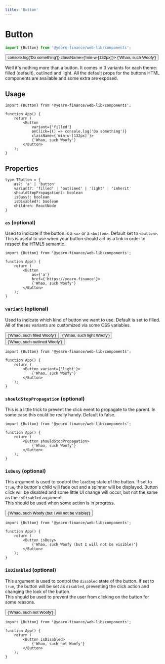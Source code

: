 ```yaml
---
title: 'Button'
---
```





# Button
```ts
import {Button} from '@yearn-finance/web-lib/components';
```
<CodeExample>
	<Button
		variant={'filled'}
		onClick={() => console.log('Do something')}
		className={'min-w-[132px]'}>
		{'Whao, such Woofy'}
	</Button>
</CodeExample>

Well it's nothing more than a button. It comes in 3 variants for each theme: filled (default), outlined and light. All the default props for the buttons HTML components are available and some extra are exposed.

## Usage

```tsx
import {Button} from '@yearn-finance/web-lib/components';

function App() {
	return (
		<Button
			variant={'filled'}
			onClick={() => console.log('Do something')}
			className={'min-w-[132px]'}>
			{'Whao, such Woofy'}
		</Button>
	);
}
```

## Properties

```tsx
type TButton = {
	as?: 'a' | 'button'
	variant?: 'filled' | 'outlined' | 'light' | 'inherit'
	shouldStopPropagation?: boolean
	isBusy?: boolean
	isDisabled?: boolean
	children: ReactNode
}
```

### `as` (optional)
Used to indicate if the button is a `<a>` or a `<button>`. Default set to `<button>`. This is useful to use when your button should act as a link in order to respect the HTML5 semantic.
```tsx {6-7}
import {Button} from '@yearn-finance/web-lib/components';

function App() {
	return (
		<Button
			as={'a'}
			href={'https://yearn.finance'}>
			{'Whao, such Woofy'}
		</Button>
	);
}
```

### `variant` (optional)
Used to indicate which kind of button we want to use. Default is set to filled. All of theses variants are customized via some CSS variables.

<CodeExample>
	<div className={'space-y-2'}>
		<Button className={'w-full'} variant={'filled'}>
			{'Whao, such filled Woofy'}
		</Button>
		<Button className={'w-full'} variant={'light'}>
			{'Whao, such light Woofy'}
		</Button>
		<Button className={'w-full'} variant={'outlined'}>
			{'Whao, such outlined Woofy'}
		</Button>
	</div>
</CodeExample>


```tsx {5}
import {Button} from '@yearn-finance/web-lib/components';

function App() {
	return (
		<Button variant={'light'}>
			{'Whao, such Woofy'}
		</Button>
	);
}
```

### `shouldStopPropagation` (optional)
This is a little trick to prevent the click event to propagate to the parent. In some case this could be really handy. Default to false.
```tsx {5}
import {Button} from '@yearn-finance/web-lib/components';

function App() {
	return (
		<Button shouldStopPropagation>
			{'Whao, such Woofy'}
		</Button>
	);
}
```

### `isBusy` (optional)
This argument is used to control the `loading` state of the button. If set to `true`, the button's child will fade out and a spinner will be displayed. Button click will be disabled and some little UI change will occur, but not the same as the `isDisabled` argument.  
This should be used when some action is in progress.

<CodeExample>
	<Button isBusy>
		{'Whao, such Woofy (but I will not be visible)'}
	</Button>
</CodeExample>

```tsx {5}
import {Button} from '@yearn-finance/web-lib/components';

function App() {
	return (
		<Button isBusy>
			{'Whao, such Woofy (but I will not be visible)'}
		</Button>
	);
}
```

### `isDisabled` (optional)
This argument is used to control the `disabled` state of the button. If set to `true`, the button will be set as `disabled`, preventing the click action and changing the look of the button.  
This should be used to prevent the user from clicking on the button for some reasons.  

<CodeExample>
	<Button isDisabled>
		{'Whao, such not Woofy'}
	</Button>
</CodeExample>

```tsx {5}
import {Button} from '@yearn-finance/web-lib/components';

function App() {
	return (
		<Button isDisabled>
			{'Whao, such not Woofy'}
		</Button>
	);
}
```